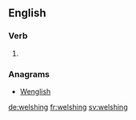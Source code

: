 
==English==

===Verb===
{{head|en|present participle}}

# {{present participle of|welsh|lang=en|nocat=1}}

===Anagrams===
* [[Wenglish#English|Wenglish]]

[[de:welshing]]
[[fr:welshing]]
[[sv:welshing]]